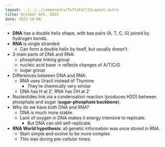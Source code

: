 ```yaml
---
layout: ../../../components/TuftsFall22Layout.astro
title: October 6th, 2022
date: 2022-10-06
---
```


- **DNA** has a double helix shape, with bas pairs (A, T, C, G) joined by hydrogen bonds. 
- **RNA** is single stranded
	- Can form a double helix by itself, but usually doesn’t. 
- 3 main parts of DNA and RNA:
	- phosphate linking group
	- nucleic acid base → reflects changes of A/T/C/G
	- sugar group
- Differences between DNA and RNA:
	- RNA uses Uracil instead of Thymine
		- They’re chemically very similar
	- DNA has H at 2’, RNA has OH at 2’
- Nucleotides link via a condensation reaction (produces H2O) between phosphate and sugar (**sugar-phosphate backbone**). 
- Why do we have both DNA and RNA?
	- DNA is much more stable.
	- Lack of oxygen in DNA makes it energy intensive to replicate. 
		- But DNA can still self-replicate. 
- **RNA World hypothesis**: all genetic information was once stored in RNA. 
	- Start simple and evolve to be more complex. 
	- This was during pre-cellular times.